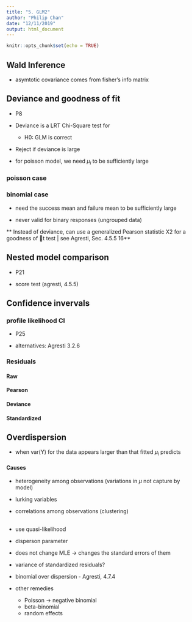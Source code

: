 ```yaml
---
title: "5. GLM2"
author: "Philip Chan"
date: "12/11/2019"
output: html_document
---
```


```r
knitr::opts_chunk$set(echo = TRUE)
```

## Wald Inference

- asymtotic covariance comes from fisher's info matrix

## Deviance and goodness of fit

- P8

- Deviance is a LRT Chi-Square test for

  - H0: GLM is correct

- Reject if deviance is large

- for poisson model, we need $\mu_i$ to be sufficiently large

### poisson case


### binomial case

- need the success mean and failure mean to be sufficiently large

- never valid for binary responses (ungrouped data)


** Instead of deviance, can use a generalized Pearson statistic X2 for a goodness of t test | see Agresti, Sec. 4.5.5 16**


## Nested model comparison

- P21

- score test (agresti, 4.5.5)


## Confidence invervals 

### profile likelihood CI

- P25

- alternatives: Agresti 3.2.6


### Residuals

#### Raw

#### Pearson

#### Deviance

#### Standardized 


## Overdispersion

- when var(Y) for the data appears larger than that fitted $\mu_i$ predicts

#### Causes

- heterogeneity among observations (variations in $\mu$ not capture by model)

- lurking variables

- correlations among observations (clustering)

##

- use quasi-likelihood

- disperson parameter

- does not change MLE -> changes the standard errors of them

- variance of standardized residuals?

- binomial over dispersion - Agresti, 4.7.4

- other remedies
  - Poisson -> negative binomial
  - beta-binomial
  - random effects